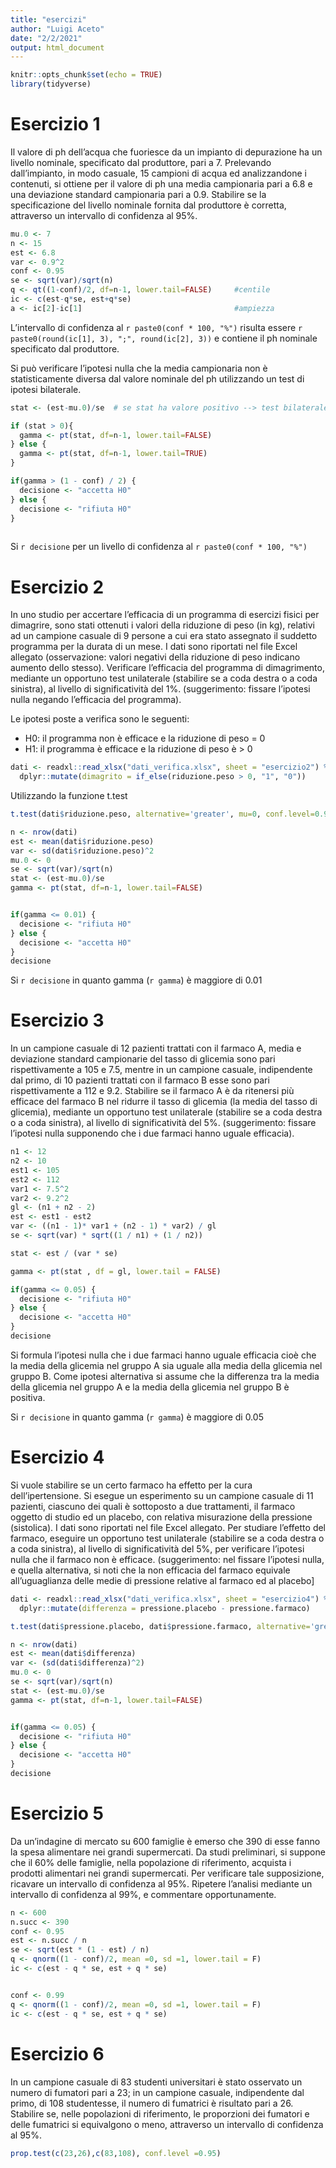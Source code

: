 ```yaml
---
title: "esercizi"
author: "Luigi Aceto"
date: "2/2/2021"
output: html_document
---
```


```r
knitr::opts_chunk$set(echo = TRUE)
library(tidyverse)
```

# Esercizio 1

Il valore di ph dell’acqua che fuoriesce da un impianto di depurazione ha un livello nominale, specificato dal produttore, pari a 7. Prelevando dall’impianto, in modo casuale, 15 campioni di acqua ed analizzandone i contenuti, si ottiene per il valore di ph una media campionaria pari a 6.8 e una deviazione standard campionaria pari a 0.9.
Stabilire se la specificazione del livello nominale fornita dal produttore è corretta, attraverso un intervallo di confidenza al 95%.

```r
mu.0 <- 7
n <- 15
est <- 6.8
var <- 0.9^2
conf <- 0.95
se <- sqrt(var)/sqrt(n)
q <- qt((1-conf)/2, df=n-1, lower.tail=FALSE)     #centile
ic <- c(est-q*se, est+q*se)
a <- ic[2]-ic[1]                                  #ampiezza
```
L'intervallo di confidenza al `r paste0(conf * 100, "%")` risulta essere `r paste0(round(ic[1], 3), ";", round(ic[2], 3))` e contiene il ph nominale specificato dal produttore.  

Si può verificare l'ipotesi nulla che la media campionaria non è statisticamente diversa dal valore nominale del ph utilizzando un test di ipotesi bilaterale.

```r

stat <- (est-mu.0)/se  # se stat ha valore positivo --> test bilaterale --> lower.tail = FALSE

if (stat > 0){
  gamma <- pt(stat, df=n-1, lower.tail=FALSE)
} else {
  gamma <- pt(stat, df=n-1, lower.tail=TRUE)
}

if(gamma > (1 - conf) / 2) {
  decisione <- "accetta H0"
} else {
  decisione <- "rifiuta H0"
}
 
```

Si `r decisione` per un livello di confidenza al `r paste0(conf * 100, "%")`

# Esercizio 2

In uno studio per accertare l’efficacia di un programma di esercizi fisici per dimagrire, sono stati ottenuti i valori della riduzione di peso (in kg), relativi ad un campione casuale di 9 persone a cui era stato assegnato il suddetto programma per la durata di un mese. I dati sono riportati nel file Excel allegato (osservazione: valori negativi della riduzione di peso indicano aumento dello stesso).
Verificare l’efficacia del programma di dimagrimento, mediante un opportuno test unilaterale (stabilire se a coda destra o a coda sinistra), al livello di significatività del 1%.
(suggerimento: fissare l’ipotesi nulla negando l’efficacia del programma).

Le ipotesi poste a verifica sono le seguenti:  

- H0: il programma non è efficace e la riduzione di peso = 0
- H1: il programma è efficace e la riduzione di peso è > 0

```r
dati <- readxl::read_xlsx("dati_verifica.xlsx", sheet = "esercizio2") %>%
  dplyr::mutate(dimagrito = if_else(riduzione.peso > 0, "1", "0"))
```

Utilizzando la funzione t.test

```r

t.test(dati$riduzione.peso, alternative='greater', mu=0, conf.level=0.99)
```

```r

n <- nrow(dati)
est <- mean(dati$riduzione.peso)
var <- sd(dati$riduzione.peso)^2
mu.0 <- 0
se <- sqrt(var)/sqrt(n)
stat <- (est-mu.0)/se
gamma <- pt(stat, df=n-1, lower.tail=FALSE)


if(gamma <= 0.01) {
  decisione <- "rifiuta H0"
} else {
  decisione <- "accetta H0"
}
decisione
```
Si `r decisione` in quanto gamma (`r gamma`) è maggiore di 0.01  

# Esercizio 3

In un campione casuale di 12 pazienti trattati con il farmaco A, media e deviazione standard campionarie del tasso di glicemia sono pari rispettivamente a 105 e 7.5, mentre in un campione casuale, indipendente dal primo, di 10 pazienti trattati con il farmaco B esse sono pari rispettivamente a 112 e 9.2.
Stabilire se il farmaco A è da ritenersi più efficace del farmaco B nel ridurre il tasso di glicemia (la media del tasso di glicemia), mediante un opportuno test unilaterale (stabilire se a coda destra o a coda sinistra), al livello di significatività del 5%.
(suggerimento: fissare l’ipotesi nulla supponendo che i due farmaci hanno uguale efficacia).

```r
n1 <- 12
n2 <- 10
est1 <- 105
est2 <- 112
var1 <- 7.5^2
var2 <- 9.2^2
gl <- (n1 + n2 - 2)
est <- est1 - est2
var <- ((n1 - 1)* var1 + (n2 - 1) * var2) / gl
se <- sqrt(var) * sqrt((1 / n1) + (1 / n2))

stat <- est / (var * se)

gamma <- pt(stat , df = gl, lower.tail = FALSE)

if(gamma <= 0.05) {
  decisione <- "rifiuta H0"
} else {
  decisione <- "accetta H0"
}
decisione


```
Si formula l'ipotesi nulla che i due farmaci hanno uguale efficacia cioè che la media della glicemia nel gruppo A sia uguale alla media della glicemia nel gruppo B. Come ipotesi alternativa si assume che la differenza tra la media della glicemia nel gruppo A e la media della glicemia nel gruppo B è positiva.

Si `r decisione` in quanto gamma (`r gamma`) è maggiore di 0.05 

# Esercizio 4  
Si vuole stabilire se un certo farmaco ha effetto per la cura dell’ipertensione. Si esegue un esperimento su un campione casuale di 11 pazienti, ciascuno dei quali è sottoposto a due trattamenti, il farmaco oggetto di studio ed un placebo, con relativa misurazione della pressione (sistolica). I dati sono riportati nel file Excel allegato.
Per studiare l’effetto del farmaco, eseguire un opportuno test unilaterale (stabilire se a coda destra o a coda sinistra), al livello di significatività del 5%, per verificare l’ipotesi nulla che il farmaco non è efficace.
(suggerimento: nel fissare l’ipotesi nulla, e quella alternativa, si noti che la non efficacia del farmaco equivale all’uguaglianza delle medie di pressione relative al farmaco ed al placebo]

```r
dati <- readxl::read_xlsx("dati_verifica.xlsx", sheet = "esercizio4") %>%
  dplyr::mutate(differenza = pressione.placebo - pressione.farmaco)

t.test(dati$pressione.placebo, dati$pressione.farmaco, alternative='greater', mu=0, conf.level=0.95)

n <- nrow(dati)
est <- mean(dati$differenza)
var <- (sd(dati$differenza)^2)
mu.0 <- 0
se <- sqrt(var)/sqrt(n)
stat <- (est-mu.0)/se
gamma <- pt(stat, df=n-1, lower.tail=FALSE)


if(gamma <= 0.05) {
  decisione <- "rifiuta H0"
} else {
  decisione <- "accetta H0"
}
decisione
```
# Esercizio 5  
Da un’indagine di mercato su 600 famiglie è emerso che 390 di esse fanno la spesa alimentare nei grandi supermercati.
Da studi preliminari, si suppone che il 60% delle famiglie, nella popolazione di riferimento, acquista i prodotti alimentari 
nei grandi supermercati.
Per verificare tale supposizione, ricavare un intervallo di confidenza al 95%.
Ripetere l’analisi mediante un intervallo di confidenza al 99%, e commentare opportunamente.

```r
n <- 600
n.succ <- 390
conf <- 0.95
est <- n.succ / n
se <- sqrt(est * (1 - est) / n)
q <- qnorm((1 - conf)/2, mean =0, sd =1, lower.tail = F)
ic <- c(est - q * se, est + q * se)


conf <- 0.99
q <- qnorm((1 - conf)/2, mean =0, sd =1, lower.tail = F)
ic <- c(est - q * se, est + q * se)

```

# Esercizio 6
In un campione casuale di 83 studenti universitari è stato osservato un numero di fumatori pari a 23; 
in un campione casuale, indipendente dal primo, di 108 studentesse, il numero di fumatrici è risultato pari a 26.
Stabilire se, nelle popolazioni di riferimento, le proporzioni dei fumatori e delle fumatrici si equivalgono o meno, attraverso un intervallo di confidenza al 95%.

```r
prop.test(c(23,26),c(83,108), conf.level =0.95)

```
